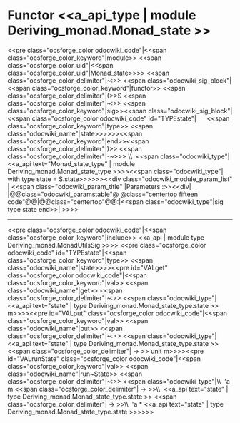 =Functor <<a_api_type | module Deriving_monad.Monad_state >> =
<<pre class="ocsforge_color odocwiki_code"|<<span class="ocsforge_color_keyword"|module>> <<span class="ocsforge_color_uid"|<<span class="ocsforge_color_uid"|Monad_state>>>> <<span class="ocsforge_color_delimiter"|~:>> <<span class="odocwiki_sig_block"|<<span class="ocsforge_color_keyword"|functor>> <<span class="ocsforge_color_delimiter"|(>>S <<span class="ocsforge_color_delimiter"|~:>> <<span class="ocsforge_color_keyword"|sig>><<span class="odocwiki_sig_block"|<<span class="ocsforge_color odocwiki_code" id="TYPEstate"|      <<span class="ocsforge_color_keyword"|type>> <<span class="odocwiki_name"|state>>>>>><<span class="ocsforge_color_keyword"|end>><<span class="ocsforge_color_delimiter"|)>> <<span class="ocsforge_color_delimiter"|-~>>> \\  <<span class="odocwiki_type"|<<a_api text="Monad_state_type" | module Deriving_monad.Monad_state_type >>>><<span class="odocwiki_type"|  with type state = S.state>>>>>><<div class="odocwiki_module_param_list" | <<span class="odocwiki_param_title" |Parameters :>><<div|
|@@class="odocwiki_paramstable"@ @class="centertop fifteen code"@@{{{S}}}|@@class="centertop"@@:|<<span class="odocwiki_type"|sig type state end>>|
>>>>

----
<<pre class="ocsforge_color odocwiki_code"|<<span class="ocsforge_color_keyword"|include>> <<a_api | module type Deriving_monad.MonadUtilsSig >>>>
<<pre class="ocsforge_color odocwiki_code" id="TYPEstate"|<<span class="ocsforge_color_keyword"|type>> <<span class="odocwiki_name"|state>>>><<pre id="VALget" class="ocsforge_color odocwiki_code"|<<span class="ocsforge_color_keyword"|val>> <<span class="odocwiki_name"|get>> <<span class="ocsforge_color_delimiter"|~:>> <<span class="odocwiki_type"|<<a_api text="state" | type Deriving_monad.Monad_state_type.state >> m>>>><<pre id="VALput" class="ocsforge_color odocwiki_code"|<<span class="ocsforge_color_keyword"|val>> <<span class="odocwiki_name"|put>> <<span class="ocsforge_color_delimiter"|~:>> <<span class="odocwiki_type"|<<a_api text="state" | type Deriving_monad.Monad_state_type.state >> <<span class="ocsforge_color_delimiter"| -> >> unit m>>>><<pre id="VALrunState" class="ocsforge_color odocwiki_code"|<<span class="ocsforge_color_keyword"|val>> <<span class="odocwiki_name"|run~State>> <<span class="ocsforge_color_delimiter"|~:>> <<span class="odocwiki_type"|\\  'a m <<span class="ocsforge_color_delimiter"| -> >>\\  <<a_api text="state" | type Deriving_monad.Monad_state_type.state >> <<span class="ocsforge_color_delimiter"| -> >>\\  'a * <<a_api text="state" | type Deriving_monad.Monad_state_type.state >>>>>>